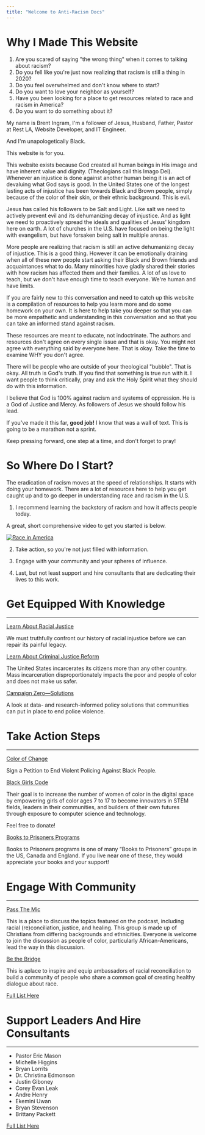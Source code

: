 ```yaml
---
title: "Welcome to Anti-Racism Docs"
---
```


# Why I Made This Website
1. Are you scared of saying "the wrong thing" when it comes to talking about racism?
2. Do you fell like you're just now realizing that racism is still a thing in 2020?
3. Do you feel overwhelmed and don't know where to start?
3. Do you want to love your neighbor as yourself?
4. Have you been looking for a place to get resources related to race and racism in America? 
5. Do you want to do something about it? 

My name is Brent Ingram, I'm a follower of Jesus, Husband, Father, Pastor at Rest LA, Website Developer, and IT Engineer.

And I'm unapologetically Black.

This website is for you.

This website exists because God created all human beings in His image and have inherent value and dignity. (Theologians call this Imago Dei). Whenever an injustice is done against another human being it is an act of devaluing what God says is good.
In the United States one of the longest lasting acts of injustice has been towards Black and Brown people, simply because of the color of their skin, or their ethnic background. This is evil.

Jesus has called his followers to be Salt and Light. Like salt we need to actively prevent evil and its dehumanizing decay of injustice. And as light we need to proactively spread the ideals and qualities of Jesus' kingdom here on earth.
A lot of churches in the U.S. have focused on being the light with evangelism, but have forsaken being salt in multiple arenas.

More people are realizing that racism is still an active dehumanizing decay of injustice. This is a good thing. However it can be emotionally draining when all of these new people start asking their Black and Brown friends and acquaintances what to do.
Many minorities have gladly shared their stories with how racism has affected them and their families. A lot of us love to teach, but we don't have enough time to teach everyone. We're human and have limits.

If you are fairly new to this conversation and need to catch up this website is a compilation of resources to help you learn more and do some homework on your own. It is here to help take you deeper so that you can be more empathetic and understanding in this conversation and so that you can take an informed stand against racism.

These resources are meant to educate, not indoctrinate. The authors and resources don't agree on every single issue and that is okay. You might not agree with everything said by everyone here. That is okay. Take the time to examine WHY you don't agree.

There will be people who are outside of your theological "bubble".
That is okay. All truth is God's truth. If you find that something is true run with it. I want people to think critically, pray and ask the Holy Spirit what they should do with this information.

I believe that God is 100% against racism and systems of oppression. He is a God of Justice and Mercy. As followers of Jesus we should follow his lead.

If you've made it this far, **good job!** I know that was a wall of text. This is going to be a marathon not a sprint. 

Keep pressing forward, one step at a time, and don't forget to pray!


# So Where Do I Start?
The eradication of racism moves at the speed of relationships. It starts with doing your homework. 
There are a lot of resources here to help you get caught up and to go deeper in understanding race and racism in the U.S.

1. I recommend learning the backstory of racism and how it affects people today. 

 A great, short comprehensive video to get you started is below.

[![Race in America](https://img.youtube.com/vi/AGUwcs9qJXY/0.jpg)](https://www.youtube.com/watch?v=AGUwcs9qJXY "Race in America")



2. Take action, so you're not just filled with information. 

3. Engage with your community and your spheres of influence. 

4. Last, but not least support and hire consultants that are dedicating their lives to this work.


# Get Equipped With Knowledge
---
[Learn About Racial Justice](https://eji.org/racial-justice/)

We must truthfully confront our history of racial injustice before we can repair its painful legacy.

[Learn About Criminal Justice Reform](https://eji.org/criminal-justice-reform/)

The United States incarcerates its citizens more than any other country. Mass incarceration disproportionately impacts the poor and people of color and does not make us safer. 




[Campaign Zero—Solutions](https://www.joincampaignzero.org/solutions#solutionsoverview)

A look at data- and research-informed policy solutions that communities can put in place to end police violence.




# Take Action Steps
---
[Color of Change](https://act.colorofchange.org/signup/state-emergency-black-people-are-dying)

Sign a Petition to End Violent Policing Against Black People.

[Black Girls Code](https://www.blackgirlscode.com/)

Their goal is to increase the number of women of color in the digital space by empowering girls of color ages 7 to 17 to become innovators in STEM fields, leaders in their communities, and builders of their own futures through exposure to computer science and technology. 

Feel free to donate!

[Books to Prisoners Programs](https://prisonbookprogram.org/resources/other-books-to-prisoners-programs/)

Books to Prisoners programs is one of many “Books to Prisoners” groups in the US, Canada and England. If you live near one of these, they would appreciate your books and your support! 

# Engage With Community
---
[Pass The Mic](https://www.facebook.com/groups/RAANpassthemic/)

This is a place to discuss the topics featured on the podcast, including racial (re)conciliation, justice, and healing. This group is made up of Christians from differing backgrounds and ethnicities. Everyone is welcome to join the discussion as people of color, particularly African-Americans, lead the way in this discussion. 

[Be the Bridge](https://www.facebook.com/beabridgebuilder/)

This is aplace to inspire and equip ambassadors of racial reconciliation to build a community of people who share a common goal of creating healthy dialogue about race.

[Full List Here](/communities)

# Support Leaders And Hire Consultants
---

- Pastor Eric Mason
- Michelle Higgins
- Bryan Lorrits
- Dr. Christina Edmonson
- Justin Giboney
- Corey Evan Leak
- Andre Henry
- Ekemini Uwan
- Bryan Stevenson
- Brittany Packett


 
[Full List Here](/leaders)


